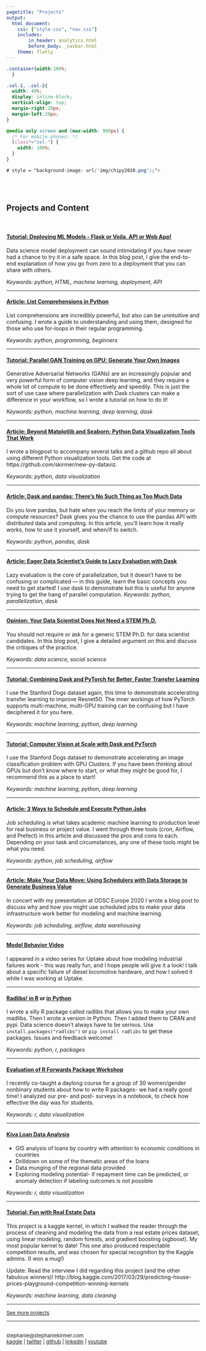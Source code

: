 ```yaml
---
pagetitle: "Projects"
output: 
  html_document:
    css: ["style.css", "nav.css"]
    includes:
        in_header: analytics.html
        before_body: _navbar.html
    theme: flatly
---
```



```css
.container{width:100%;
  }

.col-1, .col-2{
  width: 40%;
  display: inline-block;
  vertical-align: top;
  margin-right:20px;
  margin-left:20px;
}

@media only screen and (max-width: 900px) {
  /* For mobile phones: */
  [class*="col-"] {
    width: 100%;
  }
}

# style = "background-image: url('img/chipy2020.png');">

```

<BR>
<BR>


## Projects and Content

<BR>

#### [Tutorial: Deploying ML Models - Flask or Voila, API or Web App!](https://medium.com/geekculture/deploy-your-machine-learning-model-with-flask-or-voila-c74a07921604)
Data science model deployment can sound intimidating if you have never had a chance to try it in a safe space. In this blog post, I give the end-to-end explanation of how you go from zero to a deployment that you can share with others.

*Keywords: python, HTML, machine learning, deployment, API*  

***

#### [Article: List Comprehensions in Python](https://python.plainenglish.io/list-comprehensions-in-python-c085fe9aa6f1)
List comprehensions are incredibly powerful, but also can be unintuitive and confusing. I wrote a guide to understanding and using them, designed for those who use for-loops in their regular programming.

*Keywords: python, programming, beginners*  

***

#### [Tutorial: Parallel GAN Training on GPU: Generate Your Own Images](https://medium.com/codex/parallel-gan-training-on-gpu-generate-your-own-images-9aa807042ef1)
Generative Adversarial Networks (GANs) are an increasingly popular and very powerful form of computer vision deep learning, and they require a whole lot of compute to be done effectively and speedily. This is just the sort of use case where parallelization with Dask clusters can make a difference in your workflow, so I wrote a tutorial on how to do it!

*Keywords: python, machine learning, deep learning, dask*  

***

#### [Article: Beyond Matplotlib and Seaborn: Python Data Visualization Tools That Work](https://medium.com/codex/beyond-matplotlib-and-seaborn-python-data-visualization-tools-that-work-3ef7f8d1500e)
I wrote a blogpost to accompany several talks and a github repo all about using different Python visualization tools. Get the code at https://github.com/skirmer/new-py-dataviz.

*Keywords: python, data visualization*  

***

#### [Article: Dask and pandas: There’s No Such Thing as Too Much Data](https://towardsdatascience.com/dask-and-pandas-theres-no-such-thing-as-too-much-data-284763348459)
Do you love pandas, but hate when you reach the limits of your memory or compute resources? Dask gives you the chance to use the pandas API with distributed data and computing. In this article, you’ll learn how it really works, how to use it yourself, and when/if to switch.

*Keywords: python, pandas, dask*  

***

#### [Article: Eager Data Scientist's Guide to Lazy Evaluation with Dask](https://towardsdatascience.com/guide-to-lazy-evaluation-with-dask-543b48a0aa74)
Lazy evaluation is the core of parallelization, but it doesn’t have to be confusing or complicated — in this guide, learn the basic concepts you need to get started! I use dask to demonstrate but this is useful for anyone trying to get the hang of parallel computation.
*Keywords: python, parallelization, dask*  

***

#### [Opinion: Your Data Scientist Does Not Need a STEM Ph.D.](https://towardsdatascience.com/your-data-scientist-does-not-need-a-stem-ph-d-7f2206f43871)
You should not require or ask for a generic STEM Ph.D. for data scientist candidates. In this blog post, I give a detailed argument on this and discuss the critiques of the practice.

*Keywords: data science, social science*  

***


#### [Tutorial: Combining Dask and PyTorch for Better, Faster Transfer Learning](https://medium.com/analytics-vidhya/combining-dask-and-pytorch-for-better-faster-transfer-learning-6ff64963e685)
I use the Stanford Dogs dataset again, this time to demonstrate accelerating transfer learning to improve Resnet50. The inner workings of how PyTorch supports multi-machine, multi-GPU training can be confusing but I have deciphered it for you here.

*Keywords: machine learning, python, deep learning*  

***

#### [Tutorial: Computer Vision at Scale with Dask and PyTorch](https://towardsdatascience.com/computer-vision-at-scale-with-dask-and-pytorch-a18e17fc5bad)
I use the Stanford Dogs dataset to demonstrate accelerating an image classification problem with GPU Clusters. If you have been thinking about GPUs but don't know where to start, or what they might be good for, I recommend this as a place to start!

*Keywords: machine learning, python, deep learning*  

***


#### [Article: 3 Ways to Schedule and Execute Python Jobs](https://www.saturncloud.io/s/job-scheduling-with-python/)
Job scheduling is what takes academic machine learning to production level for real business or project value. I went through three tools (cron, Airflow, and Prefect) in this article and discussed the pros and cons to each. Depending on your task and circumstances, any one of these tools might be what you need.

*Keywords: python, job scheduling, airflow*  


***

#### [Article: Make Your Data Move: Using Schedulers with Data Storage to Generate Business Value](https://opendatascience.com/make-your-data-move-using-schedulers-with-data-storage-to-generate-business-value/)
In concert with my presentation at ODSC Europe 2020 I wrote a blog post to discuss why and how you might use scheduled jobs to make your data infrastructure work better for modeling and machine learning. 

*Keywords: job scheduling, airflow, data warehousing*  


***

#### [Model Behavior Video](https://www.youtube.com/watch?v=avRLRc4wI3Q)
I appeared in a video series for Uptake about how modeling industrial failures work - this was really fun, and I hope people will give it a look! I talk about a specific failure of diesel locomotive hardware, and how I solved it while I was working at Uptake. 

***

#### [Radlibs! in R](https://github.com/skirmer/radlibs) or [in Python](https://github.com/skirmer/radlibs-py)
I wrote a silly R package called radlibs that allows you to make your own madlibs. Then I wrote a version in Python. Then I added them to CRAN and pypi. Data science doesn't always have to be serious. Use `install.packages("radlibs")` or `pip install radlibs` to get these packages. Issues and feedback welcome!

*Keywords: python, r, packages*  

***

#### [Evaluation of R Forwards Package Workshop](https://skirmer.github.io/ChiEval)  
I recently co-taught a daylong course for a group of 30 women/gender nonbinary students about how to write R packages- we had a really good time! I analyzed our pre- and post- surveys in a notebook, to check how effective the day was for students.

*Keywords: r, data visualization*  

***

#### [Kiva Loan Data Analysis](https://skirmer.shinyapps.io/Kiva_Loans/)  

* GIS analysis of loans by country with attention to economic conditions in countries 
* Drilldown on some of the thematic areas of the loans
* Data munging of the regional data provided 
* Exploring modeling potential- if repayment time can be predicted, or 
anomaly detection if labeling outcomes is not possible  

*Keywords: r, data visualization*  

***


#### [Tutorial: Fun with Real Estate Data](https://www.kaggle.com/skirmer/house-prices-advanced-regression-techniques/fun-with-real-estate-data)

This project is a kaggle kernel, in which I walked the reader through the process of cleaning and modeling the data from a real estate prices dataset, using linear modeling, random forests, and gradient boosting (xgboost). My most popular kernel to date! This one also produced respectable competition results, and was chosen for special recognition by the Kaggle admins. (I won a mug!)

Update: Read the interview I did regarding this project (and the other fabulous winners)! 
http://blog.kaggle.com/2017/03/29/predicting-house-prices-playground-competition-winning-kernels

*Keywords: machine learning, data cleaning*  


***

<font size = 2>

[See more projects](https://skirmer.github.io/more_projects)

***

<BR>
stephanie@stephaniekirmer.com 
<BR> 
<a href="http://www.kaggle.com/skirmer" onclick="gtag('event', 'click', {'event_category' : 'social', 'event_action' : 'outclick', 'event_label' : 'kaggle'});">kaggle</a>  | 
<a href="https://twitter.com/data_stephanie" onclick="gtag('event', 'click', {'event_category' : 'social', 'event_action' : 'outclick', 'event_label' : 'twitter'});">twitter</a>  | 
<a href="http://github.com/skirmer" onclick="gtag('event', 'click', {'event_category' : 'social', 'event_action' : 'outclick', 'event_label' : 'github'});">github</a> | 
<a href="http://linkedin.com/in/skirmer" onclick="gtag('event', 'click', {'event_category' : 'social', 'event_action' : 'outclick', 'event_label' : 'linkedin'});">linkedin</a> | 
<a href="https://youtube.com/playlist?list=PLxqXzy1mNUwclPONsSpw4Qa-pakNzpLva" onclick="gtag('event', 'click', {'event_category' : 'social', 'event_action' : 'outclick', 'event_label' : 'youtube'});">youtube</a> 

</font>

